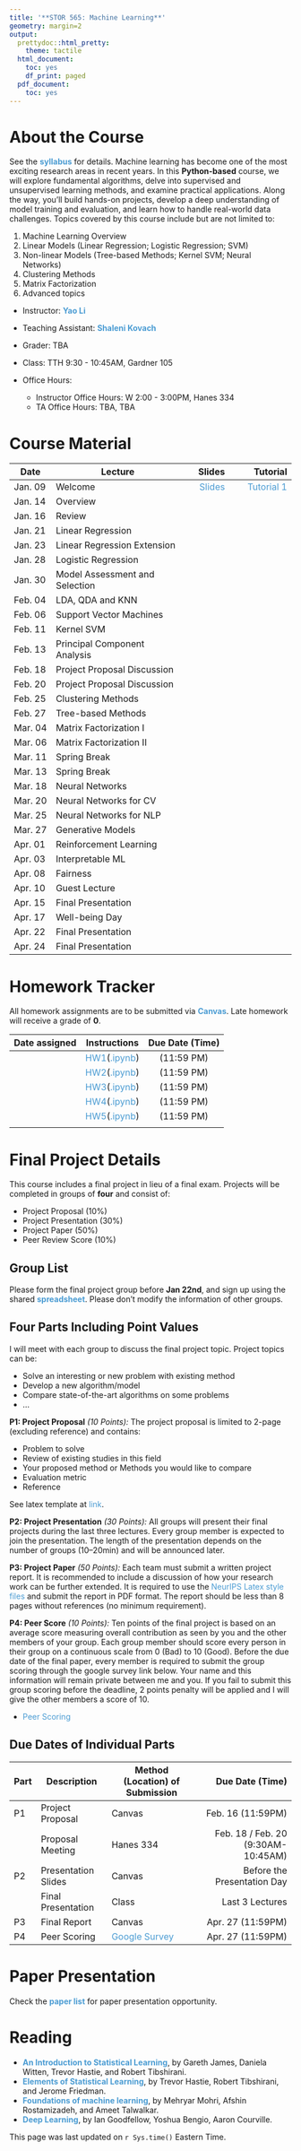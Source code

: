 ```yaml
---
title: '**STOR 565: Machine Learning**'
geometry: margin=2
output:
  prettydoc::html_pretty:
    theme: tactile
  html_document:
    toc: yes
    df_print: paged
  pdf_document:
    toc: yes
---
```




<style type="text/css">

div {
color: #13294B;
}

#TOC {
  color: #519D78;
}

.list-group-item.active, .list-group-item.active:focus, .list-group-item.active:hover {
  color: #4B9CD3;
  background-color: #13294B;
}

a:link {
    color: #4B9CD3;
    text-decoration: none;
}

a:visited {
        text-decoration: none;
color: #4B9CD3;

}
a:hover {
color: #4B9CD3;
background-color: #13294B;
}

.main-container {
  max-width: 300px;
  margin-left: auto;
  margin-right: auto;
}

.column {
  float: left;
  width: 50%;
}

.row:after {
  content: "";
  display: table;
  clear: both;
} 

</style>

# **About the Course**

See the **[syllabus](Syllabi/565_Syllabus.pdf)** for details. Machine learning has become one of the most exciting research areas in recent years. In this **Python-based** course, we will explore fundamental algorithms, delve into supervised and unsupervised learning methods, and examine practical applications. Along the way, you’ll build hands-on projects, develop a deep understanding of model training and evaluation, and learn how to handle real-world data challenges. Topics covered by this course include but are not limited to:

1. Machine Learning Overview
2. Linear Models (Linear Regression; Logistic Regression; SVM)
3. Non-linear Models (Tree-based Methods; Kernel SVM; Neural Networks)
4. Clustering Methods
5. Matrix Factorization
6. Advanced topics

- Instructor: **[Yao Li](https://liyao880.github.io/yaoli/)**

- Teaching Assistant: **[Shaleni Kovach](https://stor.unc.edu/people/graduate-students/)**

- Grader: TBA
    
- Class: TTH 9:30 - 10:45AM, Gardner 105
    
- Office Hours:
    - Instructor Office Hours: W 2:00 - 3:00PM, Hanes 334
    - TA Office Hours: TBA, TBA


# **Course Material**

| Date | Lecture | Slides | Tutorial|
|------|-----------------------|-------:|----------:|
|Jan. 09| Welcome |[Slides]()|[Tutorial 1](https://drive.google.com/file/d/1viFR80Iv3JdXyRrt2VoVUJPYYqRIpA42/view?usp=sharing) |
|Jan. 14| Overview || |
|Jan. 16| Review || |
|Jan. 21| Linear Regression  || |
|Jan. 23| Linear Regression Extension   || |
|Jan. 28| Logistic Regression || |
|Jan. 30| Model Assessment and Selection || |
|Feb. 04| LDA, QDA and KNN || |
|Feb. 06| Support Vector Machines || |
|Feb. 11| Kernel SVM || |
|Feb. 13| Principal Component Analysis || |
|Feb. 18| Project Proposal Discussion || |
|Feb. 20| Project Proposal Discussion || |
|Feb. 25| Clustering Methods || |
|Feb. 27| Tree-based Methods || |
|Mar. 04| Matrix Factorization I || |
|Mar. 06| Matrix Factorization II || |
|Mar. 11| Spring Break || |
|Mar. 13| Spring Break || |
|Mar. 18| Neural Networks || |
|Mar. 20| Neural Networks for CV || |
|Mar. 25| Neural Networks for NLP || |
|Mar. 27| Generative Models || |
|Apr. 01| Reinforcement Learning || |
|Apr. 03| Interpretable ML || |
|Apr. 08| Fairness || |
|Apr. 10| Guest Lecture || |
|Apr. 15| Final Presentation || |
|Apr. 17| Well-being Day || |
|Apr. 22| Final Presentation || |
|Apr. 24| Final Presentation || |


# **Homework Tracker**

All homework assignments are to be submitted via **[Canvas](https://edtech.unc.edu/service/canvas/)**. Late homework will receive a grade of **0**.

| Date assigned | Instructions | Due Date (Time) |
|----------|:--------:|:-------------:|
|   | [HW1]()([.ipynb]())  |   (11:59 PM) |
|   | [HW2]()([.ipynb]()) |   (11:59 PM) |
|  | [HW3]()([.ipynb]())  |  (11:59 PM) |
|   | [HW4]()([.ipynb]())  |   (11:59 PM) |
|   | [HW5]()([.ipynb]()) |  (11:59 PM) |
|          |        |           |

# **Final Project Details**

This course includes a final project in lieu of a final exam. Projects will be completed in groups of **four** and consist of:

- Project Proposal (10%)
- Project Presentation (30%)
- Project Paper (50%)
- Peer Review Score (10%)

## Group List

Please form the final project group before **Jan 22nd**, and sign up using the shared **[spreadsheet](https://docs.google.com/spreadsheets/d/1T_rsnt5cD0X_QC9QEMgYZbeVX9WT1WY71MeNs9jKF6I/edit?usp=sharing)**. Please don't modify the information of other groups.

## Four Parts Including Point Values

I will meet with each group to discuss the final project topic. Project topics can be:

- Solve an interesting or new problem with existing method
- Develop a new algorithm/model
- Compare state-of-the-art algorithms on some problems
- ...

**P1: Project Proposal** *(10 Points):* The project proposal is limited to 2-page (excluding reference) and contains:

- Problem to solve
- Review of existing studies in this field
- Your proposed method or Methods you would like to compare
- Evaluation metric
- Reference

See latex template at [link](https://drive.google.com/file/d/16uQ-fbVysshhh13xvnpNy5GYPAMcplDK/view?usp=sharing).

**P2: Project Presentation** *(30 Points):* All groups will present their final projects during the last three lectures. Every group member is expected to join the presentation. The length of the presentation depends on the number of groups (10–20min) and will be announced later.


**P3: Project Paper** *(50 Points):* Each team must submit a written project report. It is recommended to include a discussion of how your research work can be further extended. It is required to use the [NeurIPS Latex style files](https://media.neurips.cc/Conferences/NeurIPS2024/Styles.zip) and submit the report in PDF format. The report should be less than 8 pages without references (no minimum requirement).

**P4: Peer Score** *(10 Points):* Ten points of the final project is based on an average score measuring overall contribution as seen by you and the other members of your group. Each group member should score every person in their group on a continuous scale from 0 (Bad) to 10 (Good). Before the due date of the final paper, every member is required to submit the group scoring through the google survey link below. Your name and this information will remain private between me and you. If you fail to submit this group scoring before the deadline, 2 points penalty will be applied and I will give the other members a score of 10.

- [Peer Scoring](https://forms.gle/37W7kicacTGgTBEK9)

    
## Due Dates of Individual Parts

| Part | Description |Method (Location) of Submission| Due Date (Time) |
|------|-------------|-------------|---------------------:|
| P1  | Project Proposal | Canvas | Feb. 16 (11:59PM)|
|   | Proposal Meeting | Hanes 334 | Feb. 18 / Feb. 20 (9:30AM-10:45AM)|
| P2  | Presentation Slides |Canvas| Before the Presentation Day|
|   | Final Presentation|Class| Last 3 Lectures|
| P3  | Final Report|Canvas|Apr. 27 (11:59PM)|
| P4  | Peer Scoring|[Google Survey]()|Apr. 27 (11:59PM)|

# **Paper Presentation**

Check the **[paper list](https://docs.google.com/spreadsheets/d/1_ysOszh_k5-kOKs0iwn8OWYU_yE9st4GZvBk2uVE1hs/edit?usp=sharing)** for paper presentation opportunity.

# **Reading**

- **[An Introduction to Statistical Learning](https://www.statlearning.com/)**, by Gareth James, Daniela Witten, Trevor Hastie, and Robert Tibshirani. 
- **[Elements of Statistical Learning](https://hastie.su.domains/ElemStatLearn/)**, by Trevor Hastie, Robert Tibshirani, and Jerome Friedman.
- **[Foundations of machine learning](https://cs.nyu.edu/~mohri/mlbook/)**, by Mehryar Mohri, Afshin Rostamizadeh, and Ameet Talwalkar.
- **[Deep Learning](https://www.deeplearningbook.org/)**, by Ian Goodfellow, Yoshua Bengio, Aaron Courville. 


This page was last updated on `r Sys.time()` Eastern Time.
